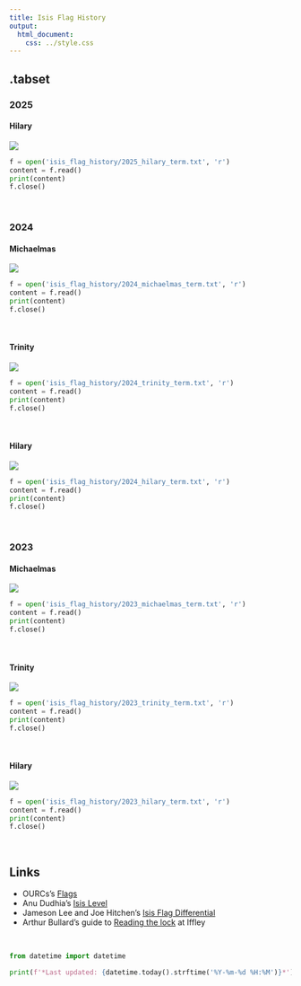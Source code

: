 ```yaml
---
title: Isis Flag History
output:
  html_document:
    css: ../style.css
---
```


{.tabset}
---------

### 2025 {.tabset}

#### Hilary {.tabset}

![](isis_flag_history/2025_hilary_term.png)

```python
f = open('isis_flag_history/2025_hilary_term.txt', 'r')
content = f.read()
print(content)
f.close()
```

<br>

### 2024 {.tabset}

#### Michaelmas {.tabset}

![](isis_flag_history/2024_michaelmas_term.png)

```python
f = open('isis_flag_history/2024_michaelmas_term.txt', 'r')
content = f.read()
print(content)
f.close()
```

<br>

#### Trinity {.tabset}

![](isis_flag_history/2024_trinity_term.png)

```python
f = open('isis_flag_history/2024_trinity_term.txt', 'r')
content = f.read()
print(content)
f.close()
```

<br>

#### Hilary {.tabset}

![](isis_flag_history/2024_hilary_term.png)

```python
f = open('isis_flag_history/2024_hilary_term.txt', 'r')
content = f.read()
print(content)
f.close()
```

<br>

### 2023 {.tabset}

#### Michaelmas {.tabset}

![](isis_flag_history/2023_michaelmas_term.png)

```python
f = open('isis_flag_history/2023_michaelmas_term.txt', 'r')
content = f.read()
print(content)
f.close()
```

<br>

#### Trinity {.tabset}

![](isis_flag_history/2023_trinity_term.png)

```python
f = open('isis_flag_history/2023_trinity_term.txt', 'r')
content = f.read()
print(content)
f.close()
```

<br>

#### Hilary {.tabset}

![](isis_flag_history/2023_hilary_term.png)

```python
f = open('isis_flag_history/2023_hilary_term.txt', 'r')
content = f.read()
print(content)
f.close()
```

<br>

Links
-----
- OURCs's [Flags](https://ourcs.co.uk/information/flags/isis/)
- Anu Dudhia's [Isis Level](https://eodg.atm.ox.ac.uk/user/dudhia/rowing/river.html)
- Jameson Lee and Joe Hitchen's [Isis Flag Differential](https://flags.jamesonlee.com/)
- Arthur Bullard's guide to [Reading the lock](https://www.photonhunter.co.uk/~art/rowing/bucks.html) at Iffley

<br>

```python
from datetime import datetime

print(f'*Last updated: {datetime.today().strftime('%Y-%m-%d %H:%M')}*')
```

